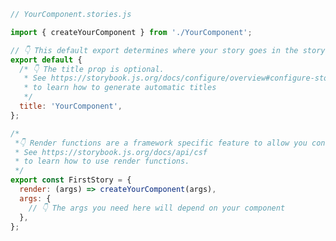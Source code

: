 ```js
// YourComponent.stories.js

import { createYourComponent } from './YourComponent';

// 👇 This default export determines where your story goes in the story list
export default {
  /* 👇 The title prop is optional.
   * See https://storybook.js.org/docs/configure/overview#configure-story-loading
   * to learn how to generate automatic titles
   */
  title: 'YourComponent',
};

/*
 *👇 Render functions are a framework specific feature to allow you control on how the component renders.
 * See https://storybook.js.org/docs/api/csf
 * to learn how to use render functions.
 */
export const FirstStory = {
  render: (args) => createYourComponent(args),
  args: {
    // 👇 The args you need here will depend on your component
  },
};
```
